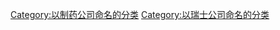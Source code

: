{{Commonscat|Novartis}}

[[Category:以制药公司命名的分类|Category:以制药公司命名的分类]]
[[Category:以瑞士公司命名的分类|Category:以瑞士公司命名的分类]]